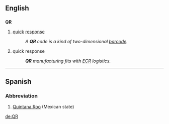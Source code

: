 ==English==

==={{initialism}}===
'''QR'''
{{wikipedia|QR code}}
# {{marketing|retailing}} [[quick]] [[response]]
#: ''A '''QR''' code is a kind of two-dimensional [[barcode]].''
# {{context|logistics|manufacturing}} quick response
#: '''''QR''' manufacturing fits with [[ECR]] logistics.''

----

==Spanish==

===Abbreviation===
{{infl|es|abbreviation}}

# [[Quintana Roo]] (Mexican state)

[[de:QR]]